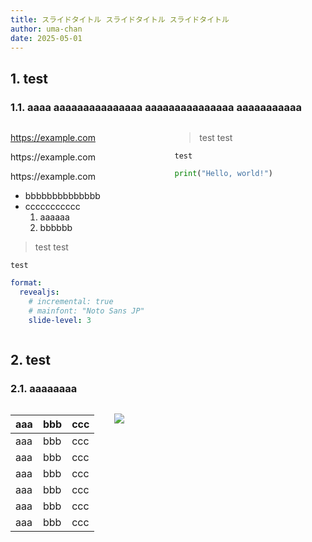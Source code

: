```yaml
---
title: スライドタイトル スライドタイトル スライドタイトル
author: uma-chan
date: 2025-05-01
---
```


## 1. test

### 1.1. aaaa aaaaaaaaaaaaaaa aaaaaaaaaaaaaaa aaaaaaaaaaa

:::: {.columns}

::: {.column width="50%"}

[https://example.com](https://example.com)

https://example.com

https://example.com

- bbbbbbbbbbbbbb
- ccccccccccc
    1. aaaaaa
    1. bbbbbb

> test test

`test`

```.yaml
format:
  revealjs:
    # incremental: true
    # mainfont: "Noto Sans JP"
    slide-level: 3
```

:::

::: {.column width="50%"}

> test test

`test`

```.py
print("Hello, world!")
```

:::

::::

## 2. test

### 2.1. aaaaaaaa

:::: {.columns}

::: {.column width="30%"}

| aaa | bbb | ccc |
| --- | --- | --- |
| aaa | bbb | ccc |
| aaa | bbb | ccc |
| aaa | bbb | ccc |
| aaa | bbb | ccc |
| aaa | bbb | ccc |
| aaa | bbb | ccc |

:::

::: {.column width="70%"}

![](/assets/common/title-background.jpg)

:::

::::
